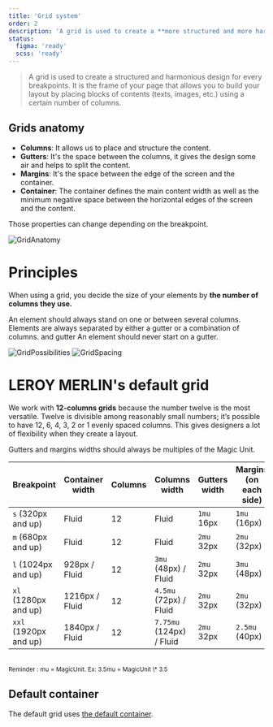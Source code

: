 ```yaml
---
title: 'Grid system'
order: 2
description: 'A grid is used to create a **more structured and more harmonious design.** It’s the frame of your page, you build the layout by placing blocks of contents (text, images,…) on a certain number of columns.'
status:
  figma: 'ready'
  scss: 'ready'
---
```


> A grid is used to create a structured and harmonious design for every breakpoints. It is the frame of your page that allows you to build your layout by placing blocks of contents (texts, images, etc.) using a certain number of columns.

## Grids anatomy

- **Columns**: It allows us to place and structure the content.
- **Gutters**: It's the space between the columns, it gives the design some air and helps to split the content.
- **Margins**: It's the space between the edge of the screen and the container.
- **Container**: The container defines the main content width as well as the minimum negative space between the horizontal edges of the screen and the content.

Those properties can change depending on the breakpoint.

![GridAnatomy](GridAnatomy.png)

# Principles

When using a grid, you decide the size of your elements by **the number of columns they use.**

<HintItem>
  An element should always stand on one or between several columns.
</HintItem>
<HintItem>
  Elements are always separated by either a gutter or a combination of columns.
  and gutter
</HintItem>
<HintItem dont>An element should never start on a gutter.</HintItem>
<br />

![GridPossibilities](GridPossibilities.png)
![GridSpacing](GridSpacing.png)

# LEROY MERLIN's default grid

We work with **12-columns grids** because the number twelve is the most versatile. Twelve is divisible among reasonably small numbers; it’s possible to have 12, 6, 4, 3, 2 or 1 evenly spaced columns. This gives designers a lot of flexibility when they create a layout.

<HintItem>
  Gutters and margins widths should always be multiples of the Magic Unit.
</HintItem>
<br />

| Breakpoint            | Container width | Columns | Columns width            | Gutters width | Margins (on each side) |
| --------------------- | --------------- | ------- | ------------------------ | ------------- | ---------------------- |
| `s` (320px and up)    | Fluid           | 12      | Fluid                    | `1mu` 16px    | `1mu` (16px)           |
| `m` (680px and up)    | Fluid           | 12      | Fluid                    | `2mu` 32px    | `2mu` (32px)           |
| `l` (1024px and up)   | 928px / Fluid   | 12      | `3mu` (48px) / Fluid     | `2mu` 32px    | `3mu` (48px)           |
| `xl` (1280px and up)  | 1216px / Fluid  | 12      | `4.5mu` (72px) / Fluid   | `2mu` 32px    | `2mu` (32px)           |
| `xxl` (1920px and up) | 1840px / Fluid  | 12      | `7.75mu` (124px) / Fluid | `2mu` 32px    | `2.5mu` (40px)         |

<br />
<small>Reminder : mu = MagicUnit. Ex: 3.5mu = MagicUnit \* 3.5</small>

## Default container

The default grid uses [the default container](/Foundations/Layout/Container/).

<br />

